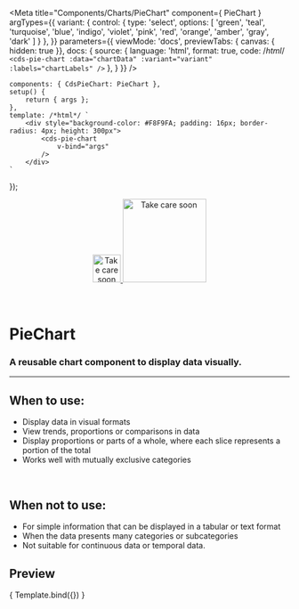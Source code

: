 
<Meta
	title="Components/Charts/PieChart"
	component={ PieChart }
	argTypes={{
		variant: {
			control: {
				type: 'select',
				options: [
				'green',
				'teal',
				'turquoise',
				'blue',
				'indigo',
				'violet',
				'pink',
				'red',
				'orange',
				'amber',
				'gray',
				'dark'
				]
			}
		},
	}}
	parameters={{
		viewMode: 'docs',
		previewTabs: { canvas: { hidden: true }},
		docs: {
			source: {
				language: 'html',
				format: true,
				code: /*html*/
`<cds-pie-chart
	:data="chartData"
	:variant="variant"
	:labels="chartLabels"
/>`
			},
		}
	}}
/>

	components: { CdsPieChart: PieChart },
	setup() {
		return { args };
	},
	template: /*html*/ `
		<div style="background-color: #F8F9FA; padding: 16px; border-radius: 4px; height: 300px">
			<cds-pie-chart
				v-bind="args"
			/>
		</div>
	`
});

<div align="center" style={{display: 'flex'}}>
    <a href="https://rahulaher.netlify.app">
        <img src="https://rahulaher.netlify.app/img/logo/glyph-black-colored.svg" alt="Take care soon" width="50" />
        <img src="https://rahulaher.netlify.app/img/logo/word-black-colored.svg" alt="Take care soon" width="150" />
    </a>
</div>

<br />
<br />

# PieChart

### A reusable chart component to display data visually.
---

## When to use:
- Display data in visual formats
- View trends, proportions or comparisons in data
- Display proportions or parts of a whole, where each slice represents a portion of the total
- Works well with mutually exclusive categories

<br />

## When not to use:
- For simple information that can be displayed in a tabular or text format
- When the data presents many categories or subcategories
- Not suitable for continuous data or temporal data.

## Preview

<Canvas>
	<Story
		name="PieChart"
		args={{
			labels: ['January', 'February', 'March', 'April', 'May'],
			colors: ['teal', 'violet', 'amber', 'blue', 'red'],
			variant: 'green',
			data: [
				{
					name: 'Echocardiogram',
					datasets: [
						{
							label: 'Exams carried out',
							data: [120, 220, 180, 320, 150],
						},
					]
				},
			],
	}}
>
	{ Template.bind({}) }
  </Story>
</Canvas>

<ArgsTable story="PieChart" />

